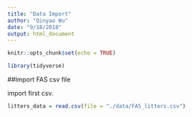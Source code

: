 ```yaml
---
title: "Data Import"
author: "Qinyao Wu"
date: "9/18/2018"
output: html_document
---
```


```r
knitr::opts_chunk$set(echo = TRUE)

library(tidyverse)
```


##Import FAS csv file

import first csv.

```r
litters_data = read.csv(file = "./data/FAS_litters.csv")
```

